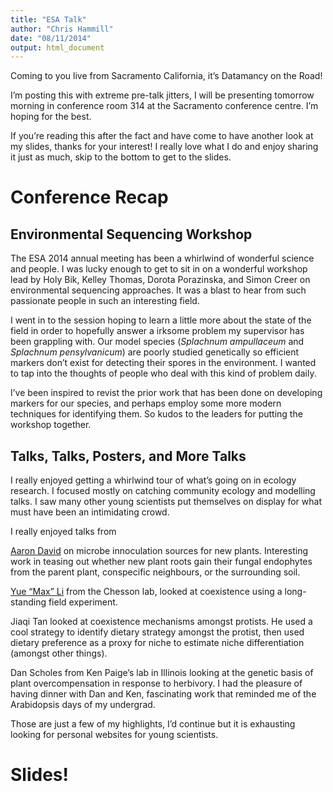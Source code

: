 ```yaml
---
title: "ESA Talk"
author: "Chris Hammill"
date: "08/11/2014"
output: html_document
---
```


Coming to you live from Sacramento California, it's Datamancy on the Road!

I'm posting this with extreme pre-talk jitters, I will be presenting tomorrow morning in conference room 314 at the Sacramento conference centre. I'm hoping for the best.

If you're reading this after the fact and have come to have another look at my slides, thanks for your interest! I really love what I do and enjoy sharing it just as much, skip to the bottom to get to the slides.

Conference Recap
==================

Environmental Sequencing Workshop
----------------------------------

The ESA 2014 annual meeting has been a whirlwind of wonderful science and people. I was lucky enough to get to sit in on a wonderful workshop lead by Holy Bik, Kelley Thomas, Dorota Porazinska, and Simon Creer on environmental sequencing approaches. It was a blast to hear from such passionate people in such an interesting field.

I went in to the session hoping to learn a little more about the state of the field in order to hopefully answer a irksome problem my supervisor has been grappling with. Our model species (*Splachnum ampullaceum* and *Splachnum pensylvanicum*) are poorly studied genetically so efficient markers don't exist for detecting their spores in the environment. I wanted to tap into the thoughts of people who deal with this kind of problem daily.

I've been inspired to revist the prior work that has been done on developing markers for our species, and perhaps employ some more modern techniques for identifying them. So kudos to the leaders for putting the workshop together.

Talks, Talks, Posters, and More Talks
--------------------------------------

I really enjoyed getting a whirlwind tour of what's going on in ecology research. I focused mostly on catching community ecology and modelling talks. I saw many other young scientists put themselves on display for what must have been an intimidating crowd.

I really enjoyed talks from

[Aaron David](http://asdavid.wordpress.com/) on microbe innoculation sources for new plants. Interesting work in teasing out whether new plant roots gain their fungal endophytes from the parent plant, conspecific neighbours, or the surrounding soil.

[Yue "Max" Li](http://eebweb.arizona.edu/Faculty/chesson/index.htm#Max) from the Chesson lab, looked at coexistence using a long-standing field experiment.

Jiaqi Tan looked at coexistence mechanisms amongst protists. He used a cool strategy to identify dietary strategy amongst the protist, then used dietary preference as a proxy for niche to estimate niche differentiation (amongst other things).

Dan Scholes from Ken Paige's lab in Illinois looking at the genetic basis of plant overcompensation in response to herbivory. I had the pleasure of having dinner with Dan and Ken, fascinating work that reminded me of the Arabidopsis days of my undergrad.

Those are just a few of my highlights, I'd continue but it is exhausting looking for personal websites for young scientists. 


Slides!
=======

